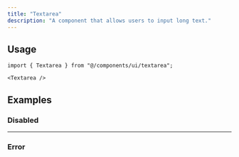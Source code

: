```yaml
---
title: "Textarea"
description: "A component that allows users to input long text."
---
```


<Preview name="textarea-demo" />

## Usage

```tsx title="Imports"
import { Textarea } from "@/components/ui/textarea";
```

```tsx title="Anatomy"
<Textarea />
```

## Examples

### Disabled

<Preview name="textarea-disabled" />

---

### Error

<Preview name="textarea-error" />

